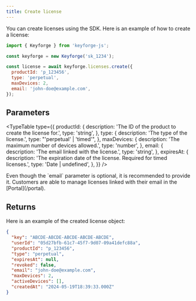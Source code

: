 ```yaml
---
title: Create license
---
```


You can create licenses using the SDK. Here is an example of how to create a license:

```js
import { Keyforge } from 'keyforge-js';

const keyforge = new Keyforge('sk_1234');

const license = await keyforge.licenses.create({
  productId: 'p_123456',
  type: 'perpetual',
  maxDevices: 2,
  email: 'john-doe@example.com',
});
```

## Parameters

<TypeTable
  type={{
    productId: {
      description: 'The ID of the product to create the license for.',
      type: 'string',
    },
    type: {
      description: 'The type of the license.',
      type: "'perpetual' | 'timed'",
    },
    maxDevices: {
      description: 'The maximum number of devices allowed.',
      type: 'number',
    },
    email: {
      description: 'The email linked with the license.',
      type: 'string',
    },
    expiresAt: {
      description:
        'The expiration date of the license. Required for timed licenses.',
      type: 'Date | undefined',
    },
  }}
/>

<Callout title="License email">
  Even though the `email` parameter is optional, it is recommended to provide
  it. Customers are able to manage licenses linked with their email in the
  [Portal](/portal).
</Callout>

## Returns

Here is an example of the created license object:

```json
{
  "key": "ABCDE-ABCDE-ABCDE-ABCDE-ABCDE",
  "userId": "05d27bfb-61c7-45f7-9d07-09a41defc88a",
  "productId": "p_123456",
  "type": "perpetual",
  "expiresAt": null,
  "revoked": false,
  "email": "john-doe@example.com",
  "maxDevices": 2,
  "activeDevices": [],
  "createdAt": "2024-05-19T18:39:33.000Z"
}
```
